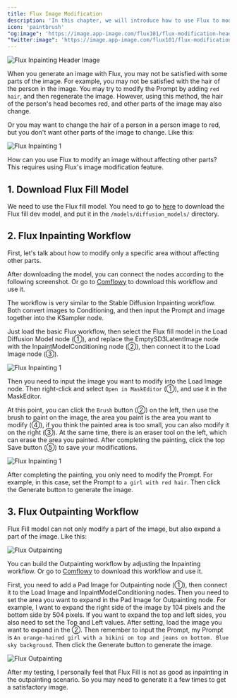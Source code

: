 ```yaml
---
title: Flux Image Modification
description: 'In this chapter, we will introduce how to use Flux to modify images.'
icon: 'paintbrush'
"og:image": 'https://image.app-image.com/flux101/flux-modification-header-image.png'
"twitter:image": 'https://image.app-image.com/flux101/flux-modification-header-image.png'
---
```


<Frame caption="This image is generated by AI">
  <img
    className="rounded-xl"
    src="/images/basics/flux-inpainting-and-outpainting/flux-modification-header-image.png"
    alt="Flux Inpainting Header Image"
  />
</Frame>

When you generate an image with Flux, you may not be satisfied with some parts of the image. For example, you may not be satisfied with the hair of the person in the image. You may try to modify the Prompt by adding `red hair`, and then regenerate the image. However, using this method, the hair of the person's head becomes red, and other parts of the image may also change.

Or you may want to change the hair of a person in a person image to red, but you don't want other parts of the image to change. Like this:

<Frame>
  <img
    className="rounded-xl"
    src="/images/basics/flux-inpainting-and-outpainting/flux-inpainting-compare.png"
    alt="Flux Inpainting 1"
  />
</Frame>

How can you use Flux to modify an image without affecting other parts? This requires using Flux's image modification feature.

## 1. Download Flux Fill Model
We need to use the Flux fill model. You need to go to [here](https://huggingface.co/black-forest-labs/FLUX.1-Fill-dev/tree/main) to download the Flux fill dev model, and put it in the `/models/diffusion_models/` directory.


## 2. Flux Inpainting Workflow

First, let's talk about how to modify only a specific area without affecting other parts.

After downloading the model, you can connect the nodes according to the following screenshot. Or go to [Comflowy](https://app.comflowy.com/app/s-flux-dev-gguf-workflow-db9bd4) to download this workflow and use it.

The workflow is very similar to the Stable Diffusion Inpainting workflow. Both convert images to Conditioning, and then input the Prompt and image together into the KSampler node.

Just load the basic Flux workflow, then select the Flux fill model in the Load Diffusion Model node (①), and replace the EmptySD3LatentImage node with the InpaintModelConditioning node (②), then connect it to the Load Image node (③).

<Frame>
  <img
    className="rounded-xl"
    src="/images/basics/flux-inpainting-and-outpainting/flux-inpainting-workflow.png"
    alt="Flux Inpainting 1"
  />
</Frame>

Then you need to input the image you want to modify into the Load Image node. Then right-click and select `Open in MaskEditor` (①), and use it in the MaskEditor.

At this point, you can click the `Brush` button (②) on the left, then use the brush to paint on the image, the area you paint is the area you want to modify (④), if you think the painted area is too small, you can also modify it on the right (③). At the same time, there is an eraser tool on the left, which can erase the area you painted. After completing the painting, click the top Save button (⑤) to save your modifications.

<Frame>
  <img
    className="rounded-xl"
    src="/images/basics/flux-inpainting-and-outpainting/flux-inpainting-maskedit.png"
    alt="Flux Inpainting 1"
  />
</Frame>

After completing the painting, you only need to modify the Prompt. For example, in this case, set the Prompt to `a girl with red hair`. Then click the Generate button to generate the image.

##  3. Flux Outpainting Workflow

Flux Fill model can not only modify a part of the image, but also expand a part of the image. Like this:

<Frame>
  <img
    className="rounded-xl"
    src="/images/basics/flux-inpainting-and-outpainting/flux-outpainting-compare.png"
    alt="Flux Outpainting"
  />
</Frame>

You can build the Outpainting workflow by adjusting the Inpainting workflow. Or go to [Comflowy](https://app.comflowy.com/app/s-flux-dev-gguf-workflow-db9bd4) to download this workflow and use it.

First, you need to add a Pad Image for Outpainting node (①), then connect it to the Load Image and InpaintModelConditioning nodes. Then you need to set the area you want to expand in the Pad Image for Outpainting node. For example, I want to expand the right side of the image by 104 pixels and the bottom side by 504 pixels. If you want to expand the top and left sides, you also need to set the Top and Left values. After setting, load the image you want to expand in the ②. Then remember to input the Prompt, my Prompt is `An orange-haired girl with a bikini on top and jeans on bottom. Blue sky background`. Then click the Generate button to generate the image.

<Frame>
  <img
    className="rounded-xl"
    src="/images/basics/flux-inpainting-and-outpainting/flux-outpainting-workflow.png"
    alt="Flux Outpainting"
  />
</Frame>

After my testing, I personally feel that Flux Fill is not as good as inpainting in the outpainting scenario. So you may need to generate it a few times to get a satisfactory image.